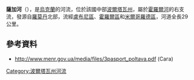 '''薩加河'''（{{lang-uk|Сага}}），是[[烏克蘭|烏克蘭]]的河流，位於該國中部[[波爾塔瓦州|波爾塔瓦州]]，屬於[[霍羅爾河|霍羅爾河]]的右支流，發源自[[羅莫丹_(盧布尼區)|羅莫丹]]北部，流經[[盧布尼區|盧布尼區]]、[[霍羅爾區|霍羅爾區]]和[[米爾哥羅德區|米爾哥羅德區]]，河道全長29公里。

==參考資料==
*  http://www.menr.gov.ua/media/files/3pasport_poltava.pdf{{dead link|date=十月 2017 |bot=InternetArchiveBot }} (Сага)

{{DEFAULTSORT:Сага (притока Хоролу)}}
[[Category:波爾塔瓦州河流|Category:波爾塔瓦州河流]]


{{Ukraine-river-stub}}